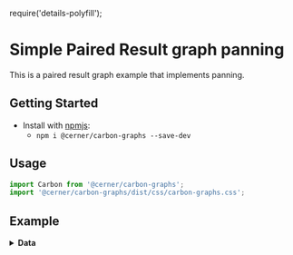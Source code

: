 require('details-polyfill');

# Simple Paired Result graph panning

This is a paired result graph example that implements panning.

## Getting Started

- Install with [npmjs](https://www.npmjs.com):
  - `npm i @cerner/carbon-graphs --save-dev`

## Usage
```js
import Carbon from '@cerner/carbon-graphs';
import '@cerner/carbon-graphs/dist/css/carbon-graphs.css';
```

## Example
<PairedResultGraphPanning />

<details>
<summary style={{ fontSize: 24 }}>
<b>Data</b>
</summary>

### Graph Config object
<GraphConfig />

### Data object
<DataObject />
</details>
